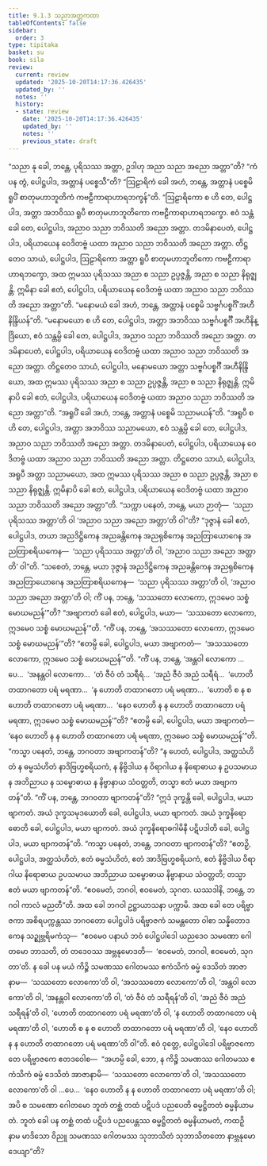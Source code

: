 ```yaml
---
title: 9.1.3 သညာအတ္တကထာ
tableOfContents: false
sidebar:
  order: 3
type: tipitaka
basket: su
book: sila
review:
  current: review
  updated: '2025-10-20T14:17:36.426435'
  updated_by: ''
  notes: ''
  history:
  - state: review
    date: '2025-10-20T14:17:36.426435'
    updated_by: ''
    notes: ''
    previous_state: draft
---
```



<DynamicBreadcrumb />


<ReviewStatus review={frontmatter.review} showDetails={true} />

<HypothesisAnnotation frontmatter={frontmatter} />

<Division number="417" book="sila" e="ch" v="6" p="172">

<Paragraph number="708" book="sila">
“သညာ နု ခေါ, ဘန္တေ, ပုရိသဿ အတ္တာ, ဥဒါဟု အညာ သညာ အညော အတ္တာ”တိ? “ကံ ပန တွံ, ပေါဋ္ဌပါဒ, အတ္တာနံ ပစ္စေသီ”တိ? “ဩဠာရိကံ ခေါ အဟံ, ဘန္တေ, အတ္တာနံ ပစ္စေမိ ရူပိံ စာတုမဟာဘူတိကံ ကဗဠီကာရာဟာရဘက္ခန်”တိ. “ဩဠာရိကော စ ဟိ တေ, ပေါဋ္ဌပါဒ, အတ္တာ အဘဝိဿ ရူပီ စာတုမဟာဘူတိကော ကဗဠီကာရာဟာရဘက္ခော. ဧဝံ သန္တံ ခေါ တေ, ပေါဋ္ဌပါဒ, အညာဝ သညာ ဘဝိဿတိ အညော အတ္တာ. တဒမိနာပေတံ, ပေါဋ္ဌပါဒ, ပရိယာယေန ဝေဒိတဗ္ဗံ ယထာ အညာဝ သညာ ဘဝိဿတိ အညော အတ္တာ. တိဋ္ဌတေဝ သာယံ, ပေါဋ္ဌပါဒ, ဩဠာရိကော အတ္တာ ရူပီ စာတုမဟာဘူတိကော ကဗဠီကာရာဟာရဘက္ခော, အထ ဣမဿ ပုရိသဿ အညာ စ သညာ ဥပ္ပဇ္ဇန္တိ, အညာ စ သညာ နိရုဇ္ဈန္တိ. ဣမိနာ ခေါ ဧတံ, ပေါဋ္ဌပါဒ, ပရိယာယေန ဝေဒိတဗ္ဗံ ယထာ အညာဝ သညာ ဘဝိဿတိ အညော အတ္တာ”တိ.
</Paragraph>

</Division>
<Division number="418" book="sila" e="ch" v="6" p="173">

<Paragraph number="709" book="sila">
“မနောမယံ ခေါ အဟံ, ဘန္တေ, အတ္တာနံ ပစ္စေမိ သဗ္ဗင်္ဂပစ္စင်္ဂိံ အဟီနိန္ဒြိယန်”တိ. “မနောမယော စ ဟိ တေ, ပေါဋ္ဌပါဒ, အတ္တာ အဘဝိဿ သဗ္ဗင်္ဂပစ္စင်္ဂီ အဟီနိန္ဒြိယော, ဧဝံ သန္တမ္ပိ ခေါ တေ, ပေါဋ္ဌပါဒ, အညာဝ သညာ ဘဝိဿတိ အညော အတ္တာ. တဒမိနာပေတံ, ပေါဋ္ဌပါဒ, ပရိယာယေန ဝေဒိတဗ္ဗံ ယထာ အညာဝ သညာ ဘဝိဿတိ အညော အတ္တာ. တိဋ္ဌတေဝ သာယံ, ပေါဋ္ဌပါဒ, မနောမယော အတ္တာ သဗ္ဗင်္ဂပစ္စင်္ဂီ အဟီနိန္ဒြိယော, အထ ဣမဿ ပုရိသဿ အညာ စ သညာ ဥပ္ပဇ္ဇန္တိ, အညာ စ သညာ နိရုဇ္ဈန္တိ. ဣမိနာပိ ခေါ ဧတံ, ပေါဋ္ဌပါဒ, ပရိယာယေန ဝေဒိတဗ္ဗံ ယထာ အညာဝ သညာ ဘဝိဿတိ အညော အတ္တာ”တိ.
</Paragraph>

</Division>
<Division number="419" book="sila" e="ch" v="6" p="173">

<Paragraph number="710" book="sila">
“အရူပိံ ခေါ အဟံ, ဘန္တေ, အတ္တာနံ ပစ္စေမိ သညာမယန်”တိ. “အရူပီ စ ဟိ တေ, ပေါဋ္ဌပါဒ, အတ္တာ အဘဝိဿ သညာမယော, ဧဝံ သန္တမ္ပိ ခေါ တေ, ပေါဋ္ဌပါဒ, အညာဝ သညာ ဘဝိဿတိ အညော အတ္တာ. တဒမိနာပေတံ, ပေါဋ္ဌပါဒ, ပရိယာယေန ဝေဒိတဗ္ဗံ ယထာ အညာဝ သညာ ဘဝိဿတိ အညော အတ္တာ. တိဋ္ဌတေဝ သာယံ, ပေါဋ္ဌပါဒ, အရူပီ အတ္တာ သညာမယော, အထ ဣမဿ ပုရိသဿ အညာ စ သညာ ဥပ္ပဇ္ဇန္တိ, အညာ စ သညာ နိရုဇ္ဈန္တိ. ဣမိနာပိ ခေါ ဧတံ, ပေါဋ္ဌပါဒ, ပရိယာယေန ဝေဒိတဗ္ဗံ ယထာ အညာဝ သညာ ဘဝိဿတိ အညော အတ္တာ”တိ.
</Paragraph>

</Division>
<Division number="420" book="sila" e="ch" v="6" p="173">

<Paragraph number="711" book="sila">
“သက္ကာ ပနေတံ, ဘန္တေ, မယာ ဉာတုံ—  ‘သညာ ပုရိသဿ အတ္တာ’တိ ဝါ ‘အညာဝ သညာ အညော အတ္တာ’တိ ဝါ”တိ? “ဒုဇ္ဇာနံ ခေါ ဧတံ, ပေါဋ္ဌပါဒ, တယာ အညဒိဋ္ဌိကေန အညခန္တိကေန အညရုစိကေန အညတြာယောဂေန အညတြာစရိယကေန—  ‘သညာ ပုရိသဿ အတ္တာ’တိ ဝါ, ‘အညာဝ သညာ အညော အတ္တာတိ’ ဝါ”တိ.
</Paragraph>

<Paragraph number="712" book="sila">
“သစေတံ, ဘန္တေ, မယာ ဒုဇ္ဇာနံ အညဒိဋ္ဌိကေန အညခန္တိကေန အညရုစိကေန အညတြာယောဂေန အညတြာစရိယကေန—  ‘သညာ ပုရိသဿ အတ္တာ’တိ ဝါ, ‘အညာဝ သညာ အညော အတ္တာ’တိ ဝါ; ကိံ ပန, ဘန္တေ, ‘သဿတော လောကော, ဣဒမေဝ သစ္စံ မောဃမညန်’”တိ? “အဗျာကတံ ခေါ ဧတံ, ပေါဋ္ဌပါဒ, မယာ—  ‘သဿတော လောကော, ဣဒမေဝ သစ္စံ မောဃမညန်’”တိ.
</Paragraph>

<Paragraph number="713" book="sila">
“ကိံ ပန, ဘန္တေ, ‘အသဿတော လောကော, ဣဒမေဝ သစ္စံ မောဃမညန်’”တိ? “ဧတမ္ပိ ခေါ, ပေါဋ္ဌပါဒ, မယာ အဗျာကတံ—  ‘အသဿတော လောကော, ဣဒမေဝ သစ္စံ မောဃမညန်’”တိ.
</Paragraph>

<Paragraph number="714" book="sila">
“ကိံ ပန, ဘန္တေ, ‘အန္တဝါ လောကော …ပေ…  ‘အနန္တဝါ လောကော…  ‘တံ ဇီဝံ တံ သရီရံ…  ‘အညံ ဇီဝံ အညံ သရီရံ…  ‘ဟောတိ တထာဂတော ပရံ မရဏာ…  ‘န ဟောတိ တထာဂတော ပရံ မရဏာ…  ‘ဟောတိ စ န စ ဟောတိ တထာဂတော ပရံ မရဏာ…  ‘နေဝ ဟောတိ န န ဟောတိ တထာဂတော ပရံ မရဏာ, ဣဒမေဝ သစ္စံ မောဃမညန်’”တိ? “ဧတမ္ပိ ခေါ, ပေါဋ္ဌပါဒ, မယာ အဗျာကတံ—  ‘နေဝ ဟောတိ န န ဟောတိ တထာဂတော ပရံ မရဏာ, ဣဒမေဝ သစ္စံ မောဃမညန်’”တိ.
</Paragraph>

<Paragraph number="715" book="sila">
“ကသ္မာ ပနေတံ, ဘန္တေ, ဘဂဝတာ အဗျာကတန်”တိ? “န ဟေတံ, ပေါဋ္ဌပါဒ, အတ္ထသံဟိတံ န ဓမ္မသံဟိတံ နာဒိဗြဟ္မစရိယကံ, န နိဗ္ဗိဒါယ န ဝိရာဂါယ န နိရောဓာယ န ဥပသမာယ န အဘိညာယ န သမ္ဗောဓာယ န နိဗ္ဗာနာယ သံဝတ္တတိ, တသ္မာ ဧတံ မယာ အဗျာကတန်”တိ.
</Paragraph>

<Paragraph number="716" book="sila">
“ကိံ ပန, ဘန္တေ, ဘဂဝတာ ဗျာကတန်”တိ? “ဣဒံ ဒုက္ခန္တိ ခေါ, ပေါဋ္ဌပါဒ, မယာ ဗျာကတံ. အယံ ဒုက္ခသမုဒယောတိ ခေါ, ပေါဋ္ဌပါဒ, မယာ ဗျာကတံ. အယံ ဒုက္ခနိရောဓောတိ ခေါ, ပေါဋ္ဌပါဒ, မယာ ဗျာကတံ. အယံ ဒုက္ခနိရောဓဂါမိနီ ပဋိပဒါတိ ခေါ, ပေါဋ္ဌပါဒ, မယာ ဗျာကတန်”တိ.
</Paragraph>

<Paragraph number="717" book="sila">
“ကသ္မာ ပနေတံ, ဘန္တေ, ဘဂဝတာ ဗျာကတန်”တိ? “ဧတဉှိ, ပေါဋ္ဌပါဒ, အတ္ထသံဟိတံ, ဧတံ ဓမ္မသံဟိတံ, ဧတံ အာဒိဗြဟ္မစရိယကံ, ဧတံ နိဗ္ဗိဒါယ ဝိရာဂါယ နိရောဓာယ ဥပသမာယ အဘိညာယ သမ္ဗောဓာယ နိဗ္ဗာနာယ သံဝတ္တတိ; တသ္မာ ဧတံ မယာ ဗျာကတန်”တိ. “ဧဝမေတံ, ဘဂဝါ, ဧဝမေတံ, သုဂတ. ယဿဒါနိ, ဘန္တေ, ဘဂဝါ ကာလံ မညတီ”တိ. အထ ခေါ ဘဂဝါ ဥဋ္ဌာယာသနာ ပက္ကာမိ.
</Paragraph>

</Division>
<Division number="421" book="sila" e="ch" v="6" p="175">

<Paragraph number="718" book="sila">
အထ ခေါ တေ ပရိဗ္ဗာဇကာ အစိရပက္ကန္တဿ ဘဂဝတော ပေါဋ္ဌပါဒံ ပရိဗ္ဗာဇကံ သမန္တတော ဝါစာ သန္နိတောဒကေန သဉ္ဈဗ္ဘရိမကံသု—  “ဧဝမေဝ ပနာယံ ဘဝံ ပေါဋ္ဌပါဒေါ ယညဒေဝ သမဏော ဂေါတမော ဘာသတိ, တံ တဒေဝဿ အဗ္ဘနုမောဒတိ—  ‘ဧဝမေတံ, ဘဂဝါ, ဧဝမေတံ, သုဂတာ’တိ. န ခေါ ပန မယံ ကိဉ္စိ သမဏဿ ဂေါတမဿ ဧကံသိကံ ဓမ္မံ ဒေသိတံ အာဇာနာမ—  ‘သဿတော လောကော’တိ ဝါ, ‘အသဿတော လောကော’တိ ဝါ, ‘အန္တဝါ လောကော’တိ ဝါ, ‘အနန္တဝါ လောကော’တိ ဝါ, ‘တံ ဇီဝံ တံ သရီရန်’တိ ဝါ, ‘အညံ ဇီဝံ အညံ သရီရန်’တိ ဝါ, ‘ဟောတိ တထာဂတော ပရံ မရဏာ’တိ ဝါ, ‘န ဟောတိ တထာဂတော ပရံ မရဏာ’တိ ဝါ, ‘ဟောတိ စ န စ ဟောတိ တထာဂတော ပရံ မရဏာ’တိ ဝါ, ‘နေဝ ဟောတိ န န ဟောတိ တထာဂတော ပရံ မရဏာ’တိ ဝါ”တိ.
</Paragraph>

<Paragraph number="719" book="sila">
ဧဝံ ဝုတ္တေ, ပေါဋ္ဌပါဒေါ ပရိဗ္ဗာဇကော တေ ပရိဗ္ဗာဇကေ ဧတဒဝေါစ—  “အဟမ္ပိ ခေါ, ဘော, န ကိဉ္စိ သမဏဿ ဂေါတမဿ ဧကံသိကံ ဓမ္မံ ဒေသိတံ အာဇာနာမိ—  ‘သဿတော လောကော’တိ ဝါ, ‘အသဿတော လောကော’တိ ဝါ …ပေ…  ‘နေဝ ဟောတိ န န ဟောတိ တထာဂတော ပရံ မရဏာ’တိ ဝါ; အပိ စ သမဏော ဂေါတမော ဘူတံ တစ္ဆံ တထံ ပဋိပဒံ ပညပေတိ ဓမ္မဋ္ဌိတတံ ဓမ္မနိယာမတံ. ဘူတံ ခေါ ပန တစ္ဆံ တထံ ပဋိပဒံ ပညပေန္တဿ ဓမ္မဋ္ဌိတတံ ဓမ္မနိယာမတံ, ကထဉှိ နာမ မာဒိသော ဝိညူ သမဏဿ ဂေါတမဿ သုဘာသိတံ သုဘာသိတတော နာဗ္ဘနုမောဒေယျာ”တိ?
</Paragraph>
</Division>